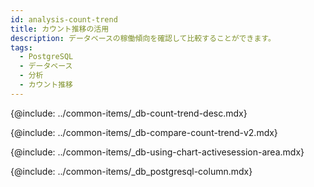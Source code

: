 ```yaml
---
id: analysis-count-trend
title: カウント推移の活用
description: データベースの稼働傾向を確認して比較することができます。
tags:
  - PostgreSQL
  - データベース
  - 分析
  - カウント推移
---
```



<!-- 카운트 추이 -->

{@include: ../common-items/_db-count-trend-desc.mdx}  

<!-- 카운트 추이 비교 -->

{@include: ../common-items/_db-compare-count-trend-v2.mdx}  

<!-- 차트 및 액티브 세션 영역 활용하기 -->

{@include: ../common-items/_db-using-chart-activesession-area.mdx}  

<!-- 컬럼 정보 안내 -->

{@include: ../common-items/_db_postgresql-column.mdx}
